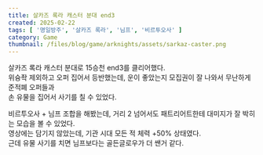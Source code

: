 ```yaml
---  
title: 살카즈 록라 캐스터 분대 end3  
created: 2025-02-22  
tags: [ '명일방주', '살카즈 록라', '님프', '비르투오사' ]  
category: Game  
thumbnail: /files/blog/game/arknights/assets/sarkaz-caster.png  
---  
```

  
  
<ImageLoader src="/files/blog/game/arknights/assets/sarkaz-caster.png" alt="main" />  
  
살카즈 록라 캐스터 분대로 15승천 end3를 클리어했다.  
위슝좍 제외하고 오퍼 집어서 등반했는데, 운이 좋았는지 모집권이 잘 나와서 무난하게 준적폐 오퍼들과  
손 유물을 집어서 사기를 칠 수 있었다.  
  
비르투오사 + 님프 조합을 해봤는데, 거리 2 넘어서도 패트리어트한테 대미지가 잘 박히는 모습을 볼 수 있었다.  
영상에는 담기지 않았는데, 기관 시대 모든 적 체력 +50% 상태였다.  
근데 유물 사기를 치면 님프보다는 골든글로우가 더 쌘거 같다.  
  
<VideoLoader src="/files/blog/game/arknights/assets/vcompress_2.mov" client:load />  
  